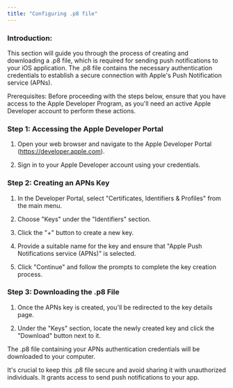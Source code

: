 ```yaml
---
title: "Configuring .p8 file"
---
```


### Introduction:
This section will guide you through the process of creating and downloading a .p8 file, which is required for sending push notifications to your iOS application. The .p8 file contains the necessary authentication credentials to establish a secure connection with Apple's Push Notification service (APNs).

<Note>
Prerequisites:
Before proceeding with the steps below, ensure that you have access to the Apple Developer Program, as you'll need an active Apple Developer account to perform these actions.
</Note>

### Step 1: Accessing the Apple Developer Portal 

1. Open your web browser and navigate to the Apple Developer Portal (https://developer.apple.com).

2. Sign in to your Apple Developer account using your credentials.

### Step 2: Creating an APNs Key

1. In the Developer Portal, select "Certificates, Identifiers & Profiles" from the main menu.

2. Choose "Keys" under the "Identifiers" section.

3. Click the "+" button to create a new key.

4. Provide a suitable name for the key and ensure that "Apple Push Notifications service (APNs)" is selected.

5. Click "Continue" and follow the prompts to complete the key creation process.

### Step 3: Downloading the .p8 File

1. Once the APNs key is created, you'll be redirected to the key details page.

2. Under the "Keys" section, locate the newly created key and click the "Download" button next to it.

The .p8 file containing your APNs authentication credentials will be downloaded to your computer.

<Note>
It's crucial to keep this .p8 file secure and avoid sharing it with unauthorized individuals. It grants access to send push notifications to your app.
</Note>